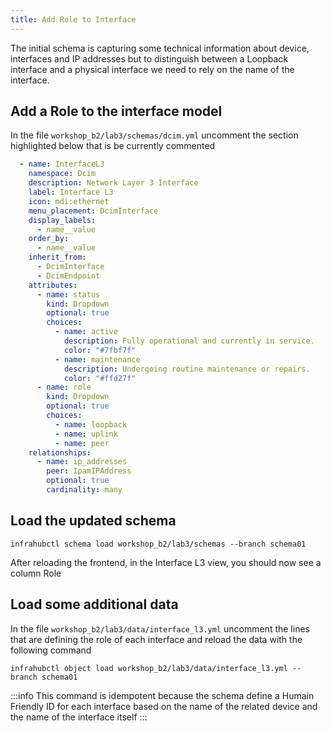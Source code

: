 ```yaml
---
title: Add Role to Interface
---
```



The initial schema is capturing some technical information about device, interfaces and IP addresses 
but to distinguish between a Loopback interface and a physical interface we need to rely on the name of the interface.

## Add a Role to the interface model

In the file `workshop_b2/lab3/schemas/dcim.yml` uncomment the section highlighted below that is be currently commented

```yaml  {25-31}
  - name: InterfaceL3
    namespace: Dcim
    description: Network Layer 3 Interface
    label: Interface L3
    icon: mdi:ethernet
    menu_placement: DcimInterface
    display_labels:
      - name__value
    order_by:
      - name__value
    inherit_from:
      - DcimInterface
      - DcimEndpoint
    attributes:
      - name: status
        kind: Dropdown
        optional: true
        choices:
          - name: active
            description: Fully operational and currently in service.
            color: "#7fbf7f"
          - name: maintenance
            description: Undergoing routine maintenance or repairs.
            color: "#ffd27f"
      - name: role
        kind: Dropdown
        optional: true
        choices:
          - name: loopback
          - name: uplink
          - name: peer
    relationships:
      - name: ip_addresses
        peer: IpamIPAddress
        optional: true
        cardinality: many
```

## Load the updated schema

```shell
infrahubctl schema load workshop_b2/lab3/schemas --branch schema01
```

After reloading the frontend, in the Interface L3 view, you should now see a column Role

## Load some additional data

In the file `workshop_b2/lab3/data/interface_l3.yml` uncomment the lines that are defining the role of each interface and reload the data with the following command

```shell
infrahubctl object load workshop_b2/lab3/data/interface_l3.yml --branch schema01
```

:::info
This command is idempotent because the schema define a Humain Friendly ID for each interface based on the name of the related device and the name of the interface itself
:::


